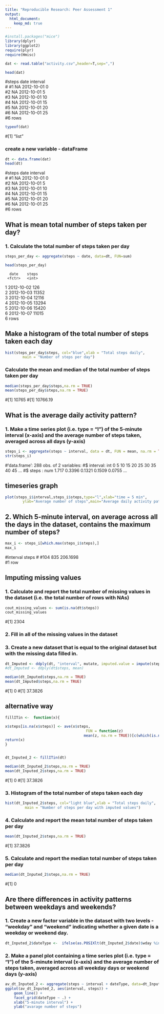 ```yaml
---
title: "Reproducible Research: Peer Assessment 1"
output: 
  html_document:
    keep_md: true
---
```


```r
#install.packages("mice")
library(dplyr)
library(ggplot2)
require(plyr)
require(Hmisc)
```

```r
dat <- read.table("activity.csv",header=T,sep=",")

head(dat)
```
#steps    date   interval  
#<int>    <fctr>  <int>
#1	NA	2012-10-01	0	
#2	NA	2012-10-01	5	
#3	NA	2012-10-01	10	
#4	NA	2012-10-01	15	
#5	NA	2012-10-01	20	
#6	NA	2012-10-01	25	
#6 rows




```r
typeof(dat)
```
#[1] "list"

### create a new variable - dataFrame
```r
dt <- data.frame(dat)
head(dt)
```
#steps    date   interval  
#<int>    <fctr>  <int>
#1	NA	2012-10-01	0	
#2	NA	2012-10-01	5	
#3	NA	2012-10-01	10	
#4	NA	2012-10-01	15	
#5	NA	2012-10-01	20	
#6	NA	2012-10-01	25	
#6 rows



## What is mean total number of steps taken per day?
### 1. Calculate the total number of steps taken per day
```r
steps_per_day <- aggregate(steps ~ date, data=dt, FUN=sum)
```


```r
head(steps_per_day)
```


    
      date    steps
     <fctr>   <int>
1	2012-10-02	126		
2	2012-10-03	11352		
3	2012-10-04	12116		
4	2012-10-05	13294		
5	2012-10-06	15420		
6	2012-10-07	11015		
6 rows

## Make a histogram of the total number of steps taken each day
```r
hist(steps_per_day$steps, col="blue",xlab = "Total steps daily", 
        main = "Number of steps per day")
```





### Calculate the mean and median of the total number of steps taken per day
```r
median(steps_per_day$steps,na.rm = TRUE)
mean(steps_per_day$steps,na.rm = TRUE)
```
#[1] 10765
#[1] 10766.19


## What is the average daily activity pattern?
### 1. Make a time series plot (i.e. type = “l”) of the 5-minute interval (x-axis) and the average number of steps taken, averaged across all days (y-axis)
```r
steps_i <- aggregate(steps ~ interval, data = dt, FUN = mean, na.rm = TRUE)
str(steps_i)
```
#'data.frame':	288 obs. of  2 variables:
#$ interval: int  0 5 10 15 20 25 30 35 40 45 ...
#$ steps   : num  1.717 0.3396 0.1321 0.1509 0.0755 ...


## timeseries graph
```r
plot(steps_i$interval,steps_i$steps,type="l",xlab="time = 5 min",
        ylab="Average number of steps",main="Average daily activity pattern")
```



## 2. Which 5-minute interval, on average across all the days in the dataset, contains the maximum number of steps?
```r
max_i <- steps_i[which.max(steps_i$steps),]
max_i
```
#interval   steps
#<int>      <dbl>
#104	835	206.1698		
#1 row


## Imputing missing values
### 1. Calculate and report the total number of missing values in the dataset (i.e. the total number of rows with NAs)
```r
cout_missing_values <- sum(is.na(dt$steps))
cout_missing_values
```
#[1] 2304



### 2. Fill in all of the missing values in the dataset


### 3. Create a new dataset that is equal to the original dataset but with the missing data filled in.


```r
dt_Imputed <- ddply(dt, "interval", mutate, imputed.value = impute(steps, mean))
#dt_Imputed <- ddply(dt$steps, mean)
```


```r
median(dt_Imputed$steps,na.rm = TRUE)
mean(dt_Imputed$steps,na.rm = TRUE)
```
#[1] 0
#[1] 37.3826

## alternative way

```r
fillITin <-  function(x){

x$steps[is.na(x$steps)] <- ave(x$steps,  
                                     FUN = function(z) 
                                    mean(z, na.rm = TRUE))[c(which(is.na(x$steps)))]
return(x)
}


dt_Inputed_2 <- fillITin(dt)
```


```r
median(dt_Inputed_2$steps,na.rm = TRUE)
mean(dt_Inputed_2$steps,na.rm = TRUE)
```
#[1] 0
#[1] 37.3826


### 3. Histogram of the total number of steps taken each day
```r
hist(dt_Inputed_2$steps, col="light blue",xlab = "Total steps daily", 
         main = "Number of steps per day with imputed values")
```

         
### 4. Calculate and report the mean total number of steps taken per day
```r
mean(dt_Inputed_2$steps,na.rm = TRUE)
```
#[1] 37.3826

### 5. Calculate and report the median total number of steps taken per day
```r
median(dt_Inputed_2$steps,na.rm = TRUE)
```
#[1] 0

## Are there differences in activity patterns between weekdays and weekends?
### 1. Create a new factor variable in the dataset with two levels - “weekday” and “weekend” indicating whether a given date is a weekday or weekend day.
```r
dt_Inputed_2$dateType <-  ifelse(as.POSIXlt(dt_Inputed_2$date)$wday %in% c(0,6), 'weekend', 'weekday')
```


### 2. Make a panel plot containing a time series plot (i.e. type = “l”) of the 5-minute interval (x-axis) and the average number of steps taken, averaged across all weekday days or weekend days (y-axis)
```r
av_dt_Inputed_2 <- aggregate(steps ~ interval + dateType, data=dt_Inputed_2, mean)
ggplot(av_dt_Inputed_2, aes(interval, steps)) + 
    geom_line() + 
    facet_grid(dateType ~ .) +
    xlab("5-minute interval") + 
    ylab("avarage number of steps")
```
